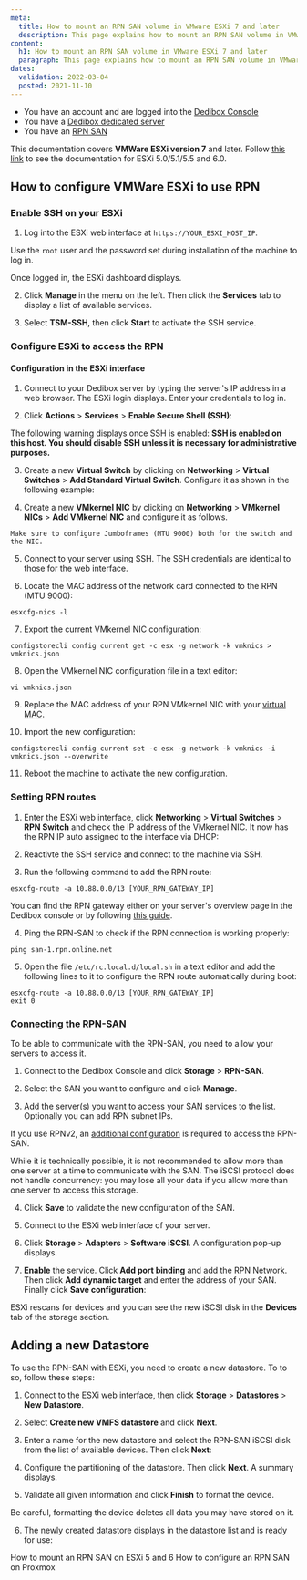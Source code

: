 ```yaml
---
meta:
  title: How to mount an RPN SAN volume in VMware ESXi 7 and later
  description: This page explains how to mount an RPN SAN volume in VMware ESXi 7 and later
content:
  h1: How to mount an RPN SAN volume in VMware ESXi 7 and later
  paragraph: This page explains how to mount an RPN SAN volume in VMware ESXi 7 and later
dates:
  validation: 2022-03-04
  posted: 2021-11-10
---
```


<Message type="requirement">

* You have an account and are logged into the [Dedibox Console](https://console.online.net)
* You have a [Dedibox dedicated server](https://www.scaleway.com/en/dedibox/)
* You have an [RPN SAN](https://www.scaleway.com/en/dedibox/storage/rpn-san/) 

</Message>

<Message type="important">

This documentation covers **VMWare ESXi version 7** and later. Follow [this link](/dedibox-network/rpn/how-to/use-rpn-san-esxi/) to see the documentation for ESXi 5.0/5.1/5.5 and 6.0.

</Message>

## How to configure VMWare ESXi to use RPN

### Enable SSH on your ESXi

1. Log into the ESXi web interface at `https://YOUR_ESXI_HOST_IP`.

  <Message type="tip">

  Use the `root` user and the password set during installation of the machine to log in. 

  </Message>

  Once logged in, the ESXi dashboard displays.

  <Lightbox src="scaleway-esxi7-dashboard.webp" alt="" />

2. Click **Manage** in the menu on the left. Then click the **Services** tab to display a list of available services.

3. Select **TSM-SSH**, then click **Start** to activate the SSH service. 

  <Lightbox src="scaleway-esxi7-ssh.webp" alt="" />



### Configure ESXi to access the RPN

#### Configuration in the ESXi interface

1. Connect to your Dedibox server by typing the server's IP address in a web browser. The ESXi login displays. Enter your credentials to log in.

2. Click **Actions** > **Services** > **Enable Secure Shell (SSH)**:

  <Lightbox src="scaleway-enable_ssh.webp" width="600" alt="" />

  The following warning displays once SSH is enabled: **SSH is enabled on this host. You should disable SSH unless it is necessary for administrative purposes.**

3. Create a new **Virtual Switch** by clicking on **Networking** > **Virtual Switches** > **Add Standard Virtual Switch**. Configure it as shown in the following example:

  <Lightbox src="scaleway-rpn_switch.webp" width="400" alt="" />

4. Create a new **VMkernel NIC** by clicking on **Networking** > **VMkernel NICs** > **Add VMkernel NIC** and configure it as follows. 

  <Lightbox src="scaleway-vmkernel_nic.webp" width="400" alt="" />

  <Message type="note">
    
    Make sure to configure Jumboframes (MTU 9000) both for the switch and the NIC.

  </Message>

5. Connect to your server using SSH. The SSH credentials are identical to those for the web interface.

6. Locate the MAC address of the network card connected to the RPN (MTU 9000):
  ```
  esxcfg-nics -l
  ```

7. Export the current VMkernel NIC configuration:
  ```
  configstorecli config current get -c esx -g network -k vmknics > vmknics.json
  ```

8. Open the VMkernel NIC configuration file in a text editor:

  ```
  vi vmknics.json
  ```

9. Replace the MAC address of your RPN VMkernel NIC with your [virtual MAC](/dedibox-network/ip-failover/how-to/create-virtual-mac/).

  <Lightbox src="scaleway-esxi7-vmnic.webp" />

10. Import the new configuration:

  ```
  configstorecli config current set -c esx -g network -k vmknics -i vmknics.json --overwrite
  ```

11. Reboot the machine to activate the new configuration.

### Setting RPN routes

1. Enter the ESXi web interface, click **Networking** > **Virtual Switches** > **RPN Switch** and check the IP address of the VMkernel NIC. It now has the RPN IP auto assigned to the interface via DHCP:

  <Lightbox src="scaleway-rpn_switch_connected.webp" width="800" alt="" />

2. Reactivte the SSH service and connect to the machine via SSH.

3. Run the following command to add the RPN route:

  ```
  esxcfg-route -a 10.88.0.0/13 [YOUR_RPN_GATEWAY_IP]
  ```

  <Message type="tip"> 

  You can find the RPN gateway either on your server's overview page in the Dedibox console or by following [this guide](/dedibox-network/rpn/how-to/find-rpn-gateway/).

  </Message>

4. Ping the RPN-SAN to check if the RPN connection is working properly:

  ```
  ping san-1.rpn.online.net
  ```

5. Open the file `/etc/rc.local.d/local.sh` in a text editor and add the following lines to it to configure the RPN route automatically during boot:

  ```
  esxcfg-route -a 10.88.0.0/13 [YOUR_RPN_GATEWAY_IP]
  exit 0
  ```

### Connecting the RPN-SAN

To be able to communicate with the RPN-SAN, you need to allow your servers to access it.

1. Connect to the Dedibox Console and click **Storage** > **RPN-SAN**.

2. Select the SAN you want to configure and click **Manage**.

3. Add the server(s) you want to access your SAN services to the list. Optionally you can add RPN subnet IPs.

  <Message type="note">

  If you use RPNv2, an [additional configuration](/dedibox-network/rpn/how-to/configure-rpnv1-gateway/) is required to access the RPN-SAN.

  </Message>

  <Message type="important">
  
  While it is technically possible, it is not recommended to allow more than one server at a time to communicate with the SAN. The iSCSI protocol does not handle concurrency: you may lose all your data if you allow more than one server to access this storage.

  </Message>

4. Click **Save** to validate the new configuration of the SAN.

5. Connect to the ESXi web interface of your server.

6. Click **Storage** > **Adapters** > **Software iSCSI**. A configuration pop-up displays.

7. **Enable** the service. Click **Add port binding** and add the RPN Network. Then click **Add dynamic target** and enter the address of your SAN. Finally click **Save configuration**:

  <Lightbox src="scaleway-configure_iscsi.webp" width="600" alt="" />

  ESXi rescans for devices and you can see the new iSCSI disk in the **Devices** tab of the storage section.

## Adding a new Datastore

To use the RPN-SAN with ESXi, you need to create a new datastore. To to so, follow these steps:

1. Connect to the ESXi web interface, then click **Storage** > **Datastores** > **New Datastore**.

2. Select **Create new VMFS datastore** and click **Next**.

3. Enter a name for the new datastore and select the RPN-SAN iSCSI disk from the list of available devices. Then click **Next**:

  <Lightbox src="scaleway-datastore_device.webp" width="600" alt="" />

4. Configure the partitioning of the datastore. Then click **Next**. A summary displays. 

5. Validate all given information and click **Finish** to format the device.

  <Message type="important">
  
  Be careful, formatting the device deletes all data you may have stored on it.

  </Message>

6. The newly created datastore displays in the datastore list and is ready for use:

  <Lightbox src="scaleway-datastore_list.webp" width="800" alt="" />


<Navigation title="See Also">
  <PreviousButton to="/dedibox-network/rpn/how-to/use-rpn-san-esxi/">How to mount an RPN SAN on ESXi 5 and 6</PreviousButton>
  <NextButton to="/dedibox-network/rpn/how-to/use-rpn-san-proxmox/">How to configure an RPN SAN on Proxmox</NextButton>
</Navigation>